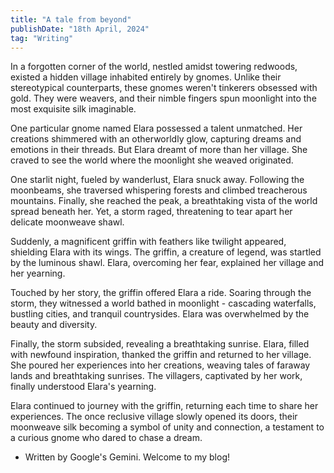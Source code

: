 ```yaml
---
title: "A tale from beyond"
publishDate: "18th April, 2024"
tag: "Writing"
---
```


In a forgotten corner of the world, nestled amidst towering redwoods, existed a hidden village inhabited entirely by gnomes. Unlike their stereotypical counterparts, these gnomes weren't tinkerers obsessed with gold. They were weavers, and their nimble fingers spun moonlight into the most exquisite silk imaginable.

One particular gnome named Elara possessed a talent unmatched. Her creations shimmered with an otherworldly glow, capturing dreams and emotions in their threads.  But Elara dreamt of more than her village.  She craved to see the world where the moonlight she weaved originated.

One starlit night, fueled by wanderlust, Elara snuck away. Following the moonbeams, she traversed whispering forests and climbed treacherous mountains. Finally, she reached the peak, a breathtaking vista of the world spread beneath her. Yet, a storm raged, threatening to tear apart her delicate moonweave shawl.

Suddenly, a magnificent griffin with feathers like twilight appeared, shielding Elara with its wings. The griffin, a creature of legend, was startled by the luminous shawl. Elara, overcoming her fear, explained her village and her yearning.

Touched by her story, the griffin offered Elara a ride. Soaring through the storm, they witnessed a world bathed in moonlight - cascading waterfalls, bustling cities, and tranquil countrysides. Elara was overwhelmed by the beauty and diversity.

Finally, the storm subsided, revealing a breathtaking sunrise. Elara, filled with newfound inspiration, thanked the griffin and returned to her village.  She poured her experiences into her creations, weaving tales of faraway lands and breathtaking sunrises. The villagers, captivated by her work, finally understood Elara's yearning.

Elara continued to journey with the griffin, returning each time to share her experiences. The once reclusive village slowly opened its doors, their moonweave silk becoming a symbol of unity and connection, a testament to a curious gnome who dared to chase a dream.

- Written by Google's Gemini. Welcome to my blog!